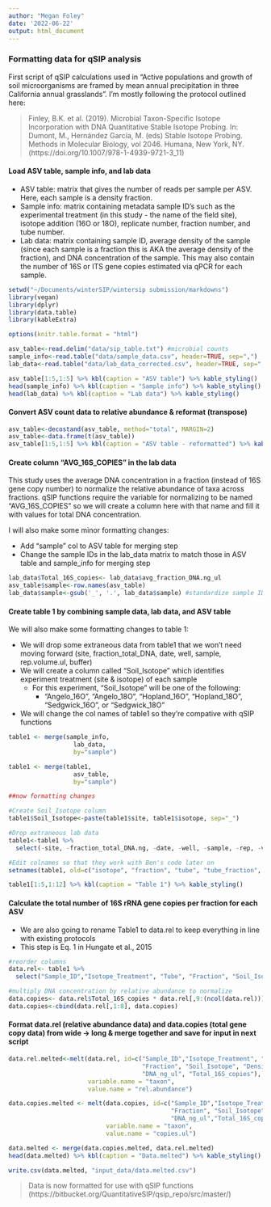 ```yaml
---
author: "Megan Foley"
date: '2022-06-22'
output: html_document
---
```

### Formatting data for qSIP analysis
First script of qSIP calculations used in "Active populations and growth of soil microorganisms are framed by mean annual precipitation in three California annual grasslands". I'm mostly following the protocol outlined here:

>Finley, B.K. et al. (2019). Microbial Taxon-Specific Isotope Incorporation with DNA Quantitative Stable Isotope Probing. In: Dumont, M., Hernández García, M. (eds) Stable Isotope Probing. Methods in Molecular Biology, vol 2046. Humana, New York, NY. (https://doi.org/10.1007/978-1-4939-9721-3_11)
       
#### Load ASV table, sample info, and lab data
* ASV table: matrix that gives the number of reads per sample per ASV. Here, each sample is a density fraction.    
* Sample info: matrix containing metadata sample ID's such as the experimental treatment (in this study - the name of the field site), isotope addition (16O or 18O), replicate number, fraction number, and tube number.    
* Lab data: matrix containing sample ID, average density of the sample (since each sample is a fraction this is AKA the average density of the fraction), and DNA concentration of the sample. This may also contain the number of 16S or ITS gene copies estimated via qPCR for each sample.    
  
```r
setwd("~/Documents/winterSIP/wintersip submission/markdowns")
library(vegan)
library(dplyr)
library(data.table)
library(kableExtra)

options(knitr.table.format = "html")

asv_table<-read.delim("data/sip_table.txt") #microbial counts
sample_info<-read.table("data/sample_data.csv", header=TRUE, sep=",")
lab_data<-read.table("data/lab_data_corrected.csv", header=TRUE, sep=",")

asv_table[1:5,1:5] %>% kbl(caption = "ASV table") %>% kable_styling()
head(sample_info) %>% kbl(caption = "Sample info") %>% kable_styling()
head(lab_data) %>% kbl(caption = "Lab data") %>% kable_styling()
```
          
          
#### Convert ASV count data to relative abundance & reformat (transpose) 
  
  
```r
asv_table<-decostand(asv_table, method="total", MARGIN=2)
asv_table<-data.frame(t(asv_table))
asv_table[1:5,1:5] %>% kbl(caption = "ASV table - reformatted") %>% kable_styling()
```
      
            
#### Create column "AVG_16S_COPIES" in the lab data 
This study uses the average DNA concentration in a fraction (instead of 16S gene copy number) to normalize the relative abundance of taxa across fractions. qSIP functions require the variable for normalizing to be named "AVG_16S_COPIES" so we will create a column here with that name and fill it with values for total DNA concentration.  
  
I will also make some minor formatting changes: 

* Add "sample" col to ASV table for merging step   
* Change the sample IDs in the lab_data matrix to match those in ASV table and sample_info for merging step   
  
```r
lab_data$Total_16S_copies<- lab_data$avg_fraction_DNA.ng_ul
asv_table$sample<-row.names(asv_table)
lab_data$sample<-gsub('_', '.', lab_data$sample) #standardize sample ID's
```
  
  
#### Create table 1 by combining sample data, lab data, and  ASV table  
We will also make some formatting changes to table 1: 

* We will drop some extraneous data from table1 that we won't need moving forward (site, fraction_total_DNA, date, well, sample, rep.volume.ul, buffer)  
* We will create a column called "Soil_Isotope" which identifies experiment treatment (site & isotope) of each sample  
    * For this experiment, "Soil_Isotope" will be one of the following:  
        * "Angelo_16O", "Angelo_18O", "Hopland_16O", "Hopland_18O", "Sedgwick_16O", or "Sedgwick_18O"  
* We will change the col names of table1 so they're compative with qSIP functions  
  
  
```r
table1 <- merge(sample_info,
                  lab_data,
                  by="sample")

table1 <- merge(table1,
                  asv_table,
                  by="sample")

##now formatting changes

#Create Soil_Isotope column
table1$Soil_Isotope<-paste(table1$site, table1$isotope, sep="_")

#Drop extraneous lab data
table1<-table1 %>%
  select(-site, -fraction_total_DNA.ng, -date, -well, -sample, -rep, -volume.ul, -buffer, -sample_info)

#Edit colnames so that they work with Ben's code later on
setnames(table1, old=c("isotope", "fraction", "tube", "tube_fraction", "avg_fraction_density.g_ml", "avg_fraction_DNA.ng_ul"), new=c("Isotope_Treatment", "Fraction", "Tube", "Sample_ID", "Density_g_ml", "DNA_ng_ul"))

table1[1:5,1:12] %>% kbl(caption = "Table 1") %>% kable_styling()
```
   
        
#### Calculate the total number of 16S rRNA gene copies per fraction for each ASV  
* We are also going to rename Table1 to data.rel to keep everything in line with existing protocols  
* This step is Eq. 1 in Hungate et al., 2015 
  
```r
#reorder columns
data.rel<- table1 %>%
  select("Sample_ID","Isotope_Treatment", "Tube", "Fraction", "Soil_Isotope", "Density_g_ml", "DNA_ng_ul", "Total_16S_copies", everything())

#multiply DNA concentration by relative abundance to normalize
data.copies<- data.rel$Total_16S_copies * data.rel[,9:(ncol(data.rel))]
data.copies<-cbind(data.rel[,1:8], data.copies)
```

        
#### Format data.rel (relative abundance data) and data.copies (total gene copy data) from wide -> long & merge together and save for input in next script
   
```r
data.rel.melted<-melt(data.rel, id=c("Sample_ID","Isotope_Treatment", "Tube",
                                     "Fraction", "Soil_Isotope", "Density_g_ml",
                                     "DNA_ng_ul", "Total_16S_copies"),
                      variable.name = "taxon",
                      value.name = "rel.abundance")

data.copies.melted <- melt(data.copies, id=c("Sample_ID","Isotope_Treatment", "Tube",
                                             "Fraction", "Soil_Isotope","Density_g_ml",
                                             "DNA_ng_ul","Total_16S_copies"),
                           variable.name = "taxon",
                           value.name = "copies.ul")

data.melted <- merge(data.copies.melted, data.rel.melted)
head(data.melted) %>% kbl(caption = "Data.melted") %>% kable_styling()

write.csv(data.melted, "input_data/data.melted.csv")
```

>Data is now formatted for use with qSIP functions (https://bitbucket.org/QuantitativeSIP/qsip_repo/src/master/)
